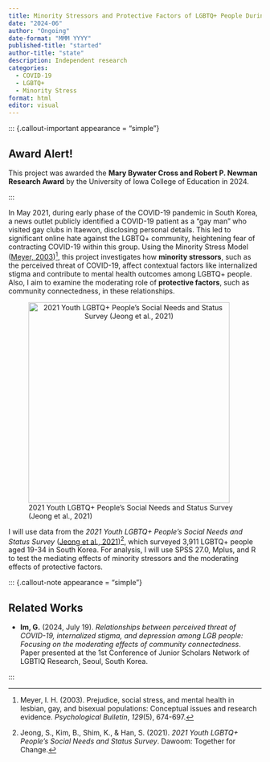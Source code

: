 ```yaml
---
title: Minority Stressors and Protective Factors of LGBTQ+ People During COVID-19 Pandemic
date: "2024-06"
author: "Ongoing"
date-format: "MMM YYYY"
published-title: "started"
author-title: "state"
description: Independent research
categories: 
  - COVID-19
  - LGBTQ+
  - Minority Stress
format: html
editor: visual
---
```


::: {.callout-important appearance = "simple"}

## Award Alert!

This project was awarded the **Mary Bywater Cross and Robert P. Newman Research Award** by the University of Iowa College of Education in 2024.

:::

In May 2021, during early phase of the COVID-19 pandemic in South Korea, a news outlet publicly identified a COVID-19 patient as a "gay man" who visited gay clubs in Itaewon, disclosing personal details. This led to significant online hate against the LGBTQ+ community, heightening fear of contracting COVID-19 within this group. Using the Minority Stress Model ([Meyer, 2003](https://pmc.ncbi.nlm.nih.gov/articles/PMC2072932/))[^1], this project investigates how **minority stressors**, such as the perceived threat of COVID-19, affect contextual factors like internalized stigma and contribute to mental health outcomes among LGBTQ+ people. Also, I aim to examine the moderating role of **protective factors**, such as community connectedness, in these relationships.

[^1]: Meyer, I. H. (2003). Prejudice, social stress, and mental health in lesbian, gay, and bisexual populations: Conceptual issues and research evidence. *Psychological Bulletin*, *129*(5), 674-697.

![2021 Youth LGBTQ+ People's Social Needs and Status Survey (Jeong et al., 2021)](/assets/images/dawoom.png){style="text-align: center" width="400"}

I will use data from the *2021 Youth LGBTQ+ People's Social Needs and Status Survey* ([Jeong et al., 2021](https://www.dawoom-t4c.org/397d4ebb-6ad4-4525-9b71-9706f13a5e8b))[^2], which surveyed 3,911 LGBTQ+ people aged 19-34 in South Korea. For analysis, I will use SPSS 27.0, Mplus, and R to test the mediating effects of minority stressors and the moderating effects of protective factors.

[^2]: Jeong, S., Kim, B., Shim, K., & Han, S. (2021). *2021 Youth LGBTQ+ People's Social Needs and Status Survey*. Dawoom: Together for Change.

::: {.callout-note appearance = "simple"}

## Related Works

-   **Im, G.** (2024, July 19). *Relationships between perceived threat of COVID-19, internalized stigma, and depression among LGB people: Focusing on the moderating effects of community connectedness*. Paper presented at the 1st Conference of Junior Scholars Network of LGBTIQ Research, Seoul, South Korea.

:::
